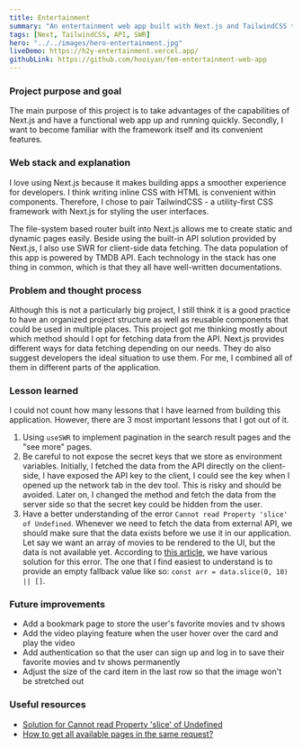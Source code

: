 ```yaml
---
title: Entertainment
summary: "An entertainment web app built with Next.js and TailwindCSS that allows users to search for movies and tv shows as well as viewing the relevant information."
tags: [Next, TailwindCSS, API, SWR]
hero: "../../images/hero-entertainment.jpg"
liveDemo: https://h2y-entertainment.vercel.app/
githubLink: https://github.com/hooiyan/fem-entertainment-web-app
---
```


### Project purpose and goal

The main purpose of this project is to take advantages of the capabilities of Next.js and have a functional web app up and running quickly. Secondly, I want to become familiar with the framework itself and its convenient features.

### Web stack and explanation

<!-- - Next
- TailwindCSS
- API
- SWR -->

I love using Next.js because it makes building apps a smoother experience for developers. I think writing inline CSS with HTML is convenient within components. Therefore, I chose to pair TailwindCSS - a utility-first CSS framework with Next.js for styling the user interfaces. 

The file-system based router built into Next.js allows me to create static and dynamic pages easily. Beside using the built-in API solution provided by Next.js, I also use SWR for client-side data fetching. The data population of this app is powered by TMDB API. Each technology in the stack has one thing in common, which is that they all have well-written documentations.

### Problem and thought process

Although this is not a particularly big project, I still think it is a good practice to have an organized project structure as well as reusable components that could be used in multiple places. This project got me thinking mostly about which method should I opt for fetching data from the API. Next.js provides different ways for data fetching depending on our needs. They do also suggest developers the ideal situation to use them. For me, I combined all of them in different parts of the application. 

### Lesson learned

I could not count how many lessons that I have learned from building this application. However, there are 3 most important lessons that I got out of it.

1. Using `useSWR` to implement pagination in the search result pages and the "see more" pages.
2. Be careful to not expose the secret keys that we store as environment variables. Initially, I fetched the data from the API directly on the client-side, I have exposed the API key to the client, I could see the key when I opened up the network tab in the dev tool. This is risky and should be avoided. Later on, I changed the method and fetch the data from the server side so that the secret key could be hidden from the user.
3. Have a better understanding of the error `Cannot read Property 'slice' of Undefined`. Whenever we need to fetch the data from external API, we should make sure that the data exists before we use it in our application. Let say we want an array of movies to be rendered to the UI, but the data is not available yet. According to [this article](https://bobbyhadz.com/blog/javascript-cannot-read-property-slice-of-undefined), we have various solution for this error. The one that I find easiest to understand is to provide an empty fallback value like so: `const arr = data.slice(0, 10) || []`.

### Future improvements

- Add a bookmark page to store the user's favorite movies and tv shows
- Add the video playing feature when the user hover over the card and play the video
- Add authentication so that the user can sign up and log in to save their favorite movies and tv shows permanently
- Adjust the size of the card item in the last row so that the image won't be stretched out

### Useful resources

- [Solution for Cannot read Property 'slice' of Undefined](https://bobbyhadz.com/blog/javascript-cannot-read-property-slice-of-undefined)
- [How to get all available pages in the same request?](https://www.themoviedb.org/talk/55aa2a76c3a3682d63002fb1?language=en)
